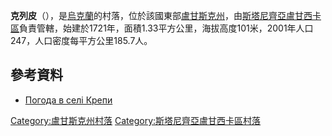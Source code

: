 {{coord|48|55|56|N|39|30|29|E|scale:100000|display=title}}

'''克列皮'''（{{lang-uk|Крепи}}），是[[烏克蘭|烏克蘭]]的村落，位於該國東部[[盧甘斯克州|盧甘斯克州]]，由[[斯塔尼齊亞盧甘西卡區|斯塔尼齊亞盧甘西卡區]]負責管轄，始建於1721年，面積1.33平方公里，海拔高度101米，2001年人口247，人口密度每平方公里185.7人。

==參考資料==
* [http://weather.in.ua/ua/lyganskaja/12231 Погода в селі Крепи] {{Wayback|url=http://weather.in.ua/ua/lyganskaja/12231 |date=20160305082655 }}

{{DEFAULTSORT:Крепи}}
[[Category:盧甘斯克州村落|Category:盧甘斯克州村落]]
[[Category:斯塔尼齊亞盧甘西卡區村落|Category:斯塔尼齊亞盧甘西卡區村落]]


{{Luhansk-geo-stub}}